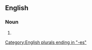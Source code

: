 ==English==

===Noun===
{{head|en|noun plural form}}

# {{plural of|authoress|lang=en}}

[[Category:English plurals ending in "-es"]]